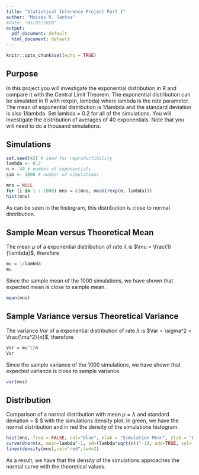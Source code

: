 ---
title: "Statistical Inference Project Part 1"
author: "Moisés R. Santos"
#date: "05/05/2020"
output:
  pdf_document: default
  html_document: default
---

```{r setup, include=FALSE}
knitr::opts_chunk$set(echo = TRUE)
```

## Purpose

In this project you will investigate the exponential distribution in R and compare it with the Central Limit Theorem. The exponential distribution can be simulated in R with rexp(n, lambda) where lambda is the rate parameter. The mean of exponential distribution is 1/lambda and the standard deviation is also 1/lambda. Set lambda = 0.2 for all of the simulations. You will investigate the distribution of averages of 40 exponentials. Note that you will need to do a thousand simulations.


## Simulations


```{r}

set.seed(42) # seed for reproductibility
lambda <- 0.2
n <- 40 # number of exponentials
sim <- 1000 # number of simulations

mns = NULL
for (i in 1 : 1000) mns = c(mns, mean(rexp(n, lambda)))
hist(mns)

```

As can be seen in the histogram, this distribution is close to normal distribution.

## Sample Mean versus Theoretical Mean

The mean $\mu$ of a exponential distribution of rate $\lambda$ is $\mu = \frac{1}{\lambda}$, therefore


```{r}
mu = 1/lambda
mu
```

Since the sample mean of the 1000 simulations, we have shown that expected mean is close to sample mean.

```{r}
mean(mns)
```


## Sample Variance versus Theoretical Variance

The variance $Var$ of a exponential distribution of rate $\lambda$ is $Var = \sigma^2 = \frac{\mu^2}{n}$, therefore


```{r}
Var = mu^2/n
Var
```

Since the sample variance of the 1000 simulations, we have shown that expected variance is close to sample variance.

```{r}
var(mns)
```



## Distribution

Comparison of a normal distribution with mean $\mu= \lambda$ and standard deviation = $ \frac{\mu}{\sqrt{n}}$ with the simulations density plot. In green, we have the normal distribution and in red the density of the simulations histogram.


```{r}
hist(mns, freq = FALSE, col="blue", xlab = "Simulation Mean", ylab = "Frequency", main = "Histogram of distribution")
curve(dnorm(x, mean=lambda^-1, sd=(lambda*sqrt(n))^-1), add=TRUE, col='green', lwd=2)
lines(density(mns),col="red",lwd=2)
```

As a result, we have that the density of the simulations approaches the normal curve with the theoretical values.



